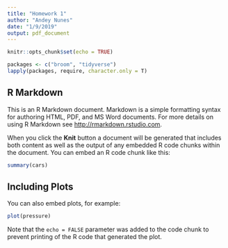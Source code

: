 ```yaml
---
title: "Homework 1"
author: "Andey Nunes"
date: "1/9/2019"
output: pdf_document
---
```


```r
knitr::opts_chunk$set(echo = TRUE)

packages <- c("broom", "tidyverse")
lapply(packages, require, character.only = T)

```

## R Markdown

This is an R Markdown document. Markdown is a simple formatting syntax for authoring HTML, PDF, and MS Word documents. For more details on using R Markdown see <http://rmarkdown.rstudio.com>.

When you click the **Knit** button a document will be generated that includes both content as well as the output of any embedded R code chunks within the document. You can embed an R code chunk like this:

```r
summary(cars)
```

## Including Plots

You can also embed plots, for example:

```r
plot(pressure)
```

Note that the `echo = FALSE` parameter was added to the code chunk to prevent printing of the R code that generated the plot.

